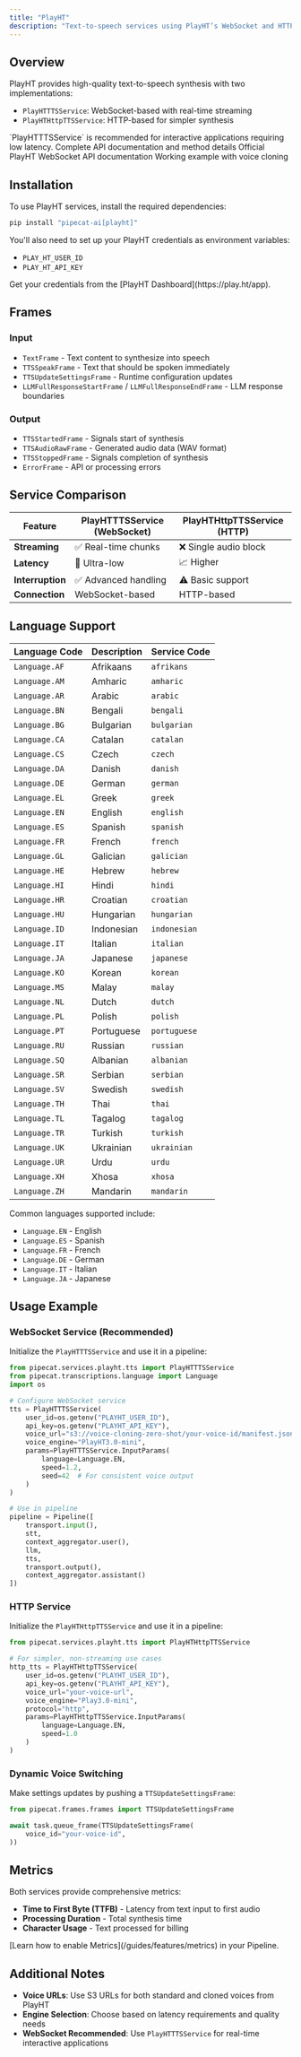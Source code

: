 ```yaml
---
title: "PlayHT"
description: "Text-to-speech services using PlayHT’s WebSocket and HTTP APIs"
---
```


## Overview

PlayHT provides high-quality text-to-speech synthesis with two implementations:

- `PlayHTTTSService`: WebSocket-based with real-time streaming
- `PlayHTHttpTTSService`: HTTP-based for simpler synthesis

<Tip>
  `PlayHTTTSService` is recommended for interactive applications requiring low
  latency.
</Tip>

<CardGroup cols={3}>
  <Card
    title="API Reference"
    icon="code"
    href="https://reference-server.pipecat.ai/en/latest/api/pipecat.services.playht.tts.html"
  >
    Complete API documentation and method details
  </Card>
  <Card
    title="PlayHT Docs"
    icon="book"
    href="https://docs.play.ht/reference/playht-tts-websocket-api"
  >
    Official PlayHT WebSocket API documentation
  </Card>
  <Card
    title="Example Code"
    icon="play"
    href="https://github.com/pipecat-ai/pipecat/blob/main/examples/foundational/07e-interruptible-playht.py"
  >
    Working example with voice cloning
  </Card>
</CardGroup>

## Installation

To use PlayHT services, install the required dependencies:

```bash
pip install "pipecat-ai[playht]"
```

You'll also need to set up your PlayHT credentials as environment variables:

- `PLAY_HT_USER_ID`
- `PLAY_HT_API_KEY`

<Tip>
  Get your credentials from the [PlayHT Dashboard](https://play.ht/app).
</Tip>

## Frames

### Input

- `TextFrame` - Text content to synthesize into speech
- `TTSSpeakFrame` - Text that should be spoken immediately
- `TTSUpdateSettingsFrame` - Runtime configuration updates
- `LLMFullResponseStartFrame` / `LLMFullResponseEndFrame` - LLM response boundaries

### Output

- `TTSStartedFrame` - Signals start of synthesis
- `TTSAudioRawFrame` - Generated audio data (WAV format)
- `TTSStoppedFrame` - Signals completion of synthesis
- `ErrorFrame` - API or processing errors

## Service Comparison

| Feature          | PlayHTTTSService (WebSocket) | PlayHTHttpTTSService (HTTP) |
| ---------------- | ---------------------------- | --------------------------- |
| **Streaming**    | ✅ Real-time chunks          | ❌ Single audio block       |
| **Latency**      | 🚀 Ultra-low                 | 📈 Higher                   |
| **Interruption** | ✅ Advanced handling         | ⚠️ Basic support            |
| **Connection**   | WebSocket-based              | HTTP-based                  |

## Language Support

<Accordion title="View All Supported Languages">

| Language Code | Description | Service Code |
| ------------- | ----------- | ------------ |
| `Language.AF` | Afrikaans   | `afrikans`   |
| `Language.AM` | Amharic     | `amharic`    |
| `Language.AR` | Arabic      | `arabic`     |
| `Language.BN` | Bengali     | `bengali`    |
| `Language.BG` | Bulgarian   | `bulgarian`  |
| `Language.CA` | Catalan     | `catalan`    |
| `Language.CS` | Czech       | `czech`      |
| `Language.DA` | Danish      | `danish`     |
| `Language.DE` | German      | `german`     |
| `Language.EL` | Greek       | `greek`      |
| `Language.EN` | English     | `english`    |
| `Language.ES` | Spanish     | `spanish`    |
| `Language.FR` | French      | `french`     |
| `Language.GL` | Galician    | `galician`   |
| `Language.HE` | Hebrew      | `hebrew`     |
| `Language.HI` | Hindi       | `hindi`      |
| `Language.HR` | Croatian    | `croatian`   |
| `Language.HU` | Hungarian   | `hungarian`  |
| `Language.ID` | Indonesian  | `indonesian` |
| `Language.IT` | Italian     | `italian`    |
| `Language.JA` | Japanese    | `japanese`   |
| `Language.KO` | Korean      | `korean`     |
| `Language.MS` | Malay       | `malay`      |
| `Language.NL` | Dutch       | `dutch`      |
| `Language.PL` | Polish      | `polish`     |
| `Language.PT` | Portuguese  | `portuguese` |
| `Language.RU` | Russian     | `russian`    |
| `Language.SQ` | Albanian    | `albanian`   |
| `Language.SR` | Serbian     | `serbian`    |
| `Language.SV` | Swedish     | `swedish`    |
| `Language.TH` | Thai        | `thai`       |
| `Language.TL` | Tagalog     | `tagalog`    |
| `Language.TR` | Turkish     | `turkish`    |
| `Language.UK` | Ukrainian   | `ukrainian`  |
| `Language.UR` | Urdu        | `urdu`       |
| `Language.XH` | Xhosa       | `xhosa`      |
| `Language.ZH` | Mandarin    | `mandarin`   |

</Accordion>

Common languages supported include:

- `Language.EN` - English
- `Language.ES` - Spanish
- `Language.FR` - French
- `Language.DE` - German
- `Language.IT` - Italian
- `Language.JA` - Japanese

## Usage Example

### WebSocket Service (Recommended)

Initialize the `PlayHTTTSService` and use it in a pipeline:

```python
from pipecat.services.playht.tts import PlayHTTTSService
from pipecat.transcriptions.language import Language
import os

# Configure WebSocket service
tts = PlayHTTTSService(
    user_id=os.getenv("PLAYHT_USER_ID"),
    api_key=os.getenv("PLAYHT_API_KEY"),
    voice_url="s3://voice-cloning-zero-shot/your-voice-id/manifest.json",
    voice_engine="PlayHT3.0-mini",
    params=PlayHTTTSService.InputParams(
        language=Language.EN,
        speed=1.2,
        seed=42  # For consistent voice output
    )
)

# Use in pipeline
pipeline = Pipeline([
    transport.input(),
    stt,
    context_aggregator.user(),
    llm,
    tts,
    transport.output(),
    context_aggregator.assistant()
])
```

### HTTP Service

Initialize the `PlayHTHttpTTSService` and use it in a pipeline:

```python
from pipecat.services.playht.tts import PlayHTHttpTTSService

# For simpler, non-streaming use cases
http_tts = PlayHTHttpTTSService(
    user_id=os.getenv("PLAYHT_USER_ID"),
    api_key=os.getenv("PLAYHT_API_KEY"),
    voice_url="your-voice-url",
    voice_engine="Play3.0-mini",
    protocol="http",
    params=PlayHTHttpTTSService.InputParams(
        language=Language.EN,
        speed=1.0
    )
)
```

### Dynamic Voice Switching

Make settings updates by pushing a `TTSUpdateSettingsFrame`:

```python
from pipecat.frames.frames import TTSUpdateSettingsFrame

await task.queue_frame(TTSUpdateSettingsFrame(
    voice_id="your-voice-id",
))
```

## Metrics

Both services provide comprehensive metrics:

- **Time to First Byte (TTFB)** - Latency from text input to first audio
- **Processing Duration** - Total synthesis time
- **Character Usage** - Text processed for billing

<Info>
  [Learn how to enable Metrics](/guides/features/metrics) in your Pipeline.
</Info>

## Additional Notes

- **Voice URLs**: Use S3 URLs for both standard and cloned voices from PlayHT
- **Engine Selection**: Choose based on latency requirements and quality needs
- **WebSocket Recommended**: Use `PlayHTTTSService` for real-time interactive applications
